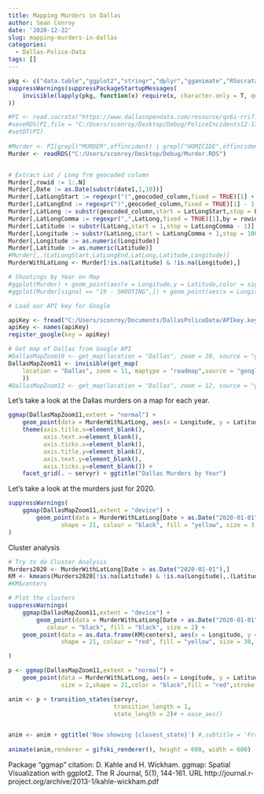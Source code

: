 ```yaml
---
title: Mapping Murders in Dallas
author: Sean Conroy
date: '2020-12-22'
slug: mapping-murders-in-dallas
categories:
  - Dallas-Police-Data
tags: []
---
```



```r
pkg <- c("data.table","ggplot2","stringr","dplyr","gganimate","RSocrata","ggmap")
suppressWarnings(suppressPackageStartupMessages(
    invisible(lapply(pkg, function(x) require(x, character.only = T, quietly = T)))
))

#PI <- read.socrata("https://www.dallasopendata.com/resource/qv6i-rri7.csv")
#saveRDS(PI,file = "C:/Users/sconroy/Desktop/Debug/PoliceIncidents12-17-20.RDS")
#setDT(PI)
 
#Murder <- PI[grepl("MURDER",offincident) | grepl("HOMICIDE",offincident),]
Murder <- readRDS("C:/Users/sconroy/Desktop/Debug/Murder.RDS")


# Extract Lat / Long frm geocoded column
Murder[,rowid := 1:.N]
Murder[,Date := as.Date(substr(date1,1,10))]
Murder[,LatLongStart := regexpr("(",geocoded_column,fixed = TRUE)[1] + 1,by = rowid]
Murder[,LatLongEnd := regexpr(")",geocoded_column,fixed = TRUE)[1] - 1,by = rowid]
Murder[,LatLong := substr(geocoded_column,start = LatLongStart,stop = LatLongEnd)]
Murder[,LatLongComma := regexpr(",",LatLong,fixed = TRUE)[1],by = rowid]
Murder[,Latitude := substr(LatLong,start = 1,stop = LatLongComma - 1)]
Murder[,Longitude := substr(LatLong,start = LatLongComma + 1,stop = 1000)]
Murder[,Longitude := as.numeric(Longitude)]
Murder[,Latitude := as.numeric(Latitude)]
#Murder[,.(LatLongStart,LatLongEnd,LatLong,Latitude,Longitude)]
MurderWithLatLong <- Murder[!is.na(Latitude) & !is.na(Longitude),]

# Shootings by Year on Map
#ggplot(Murder) + geom_point(aes(x = Longitude,y = Latitude,color = signal)) + facet_wrap(~ servyr) + ylab(NULL)
#ggplot(Murder[signal == "19 - SHOOTING",]) + geom_point(aes(x = Longitude,y = Latitude)) + facet_wrap(~ servyr) + ylab(NULL)

```

```r
# Load our API key for Google

apiKey <- fread("C:/Users/sconroy/Documents/DallasPoliceData/APIkey.key")
apiKey <- names(apiKey)
register_google(key = apiKey)

# Get map of Dallas from Google API
#DallasMapZoom10 <- get_map(location = "Dallas", zoom = 10, source = "google")
DallasMapZoom11 <- invisible(get_map(
    location = "Dallas", zoom = 11, maptype = "roadmap",source = "google",messaging = FALSE
    ))
#DallasMapZoom12 <- get_map(location = "Dallas", zoom = 12, source = "google")
```

Let's take a look at the Dallas murders on a map for each year.
```r
ggmap(DallasMapZoom11,extent = "normal") + 
    geom_point(data = MurderWithLatLong, aes(x = Longitude, y = Latitude), size = 1,color = "brown") +
    theme(axis.title.x=element_blank(),
          axis.text.x=element_blank(),
          axis.ticks.x=element_blank(),
          axis.title.y=element_blank(),
          axis.text.y=element_blank(),
          axis.ticks.y=element_blank()) +
    facet_grid(. ~ servyr) + ggtitle("Dallas Murders by Year")
```


Let's take a look at the murders just for 2020.
```r
suppressWarnings(
    ggmap(DallasMapZoom11,extent = "device") + 
        geom_point(data = MurderWithLatLong[Date > as.Date("2020-01-01"),], aes(x = Longitude, y = Latitude), 
               shape = 21, colour = "black", fill = "yellow", size = 3, stroke = 2)
)

```

Cluster analysis
```r
# Try to do Cluster Analysis
Murders2020 <- MurderWithLatLong[Date > as.Date("2020-01-01"),]
KM <- kmeans(Murders2020[!is.na(Latitude) & !is.na(Longitude),.(Latitude,Longitude)],centers = 10)
#KM$centers

# Plot the clusters
suppressWarnings(
    ggmap(DallasMapZoom11,extent = "device") + 
        geom_point(data = MurderWithLatLong[Date > as.Date("2020-01-01"),], aes(x = Longitude, y = Latitude), 
           colour = "black", fill = "black", size = 2) + 
    geom_point(data = as.data.frame(KM$centers), aes(x = Longitude, y = Latitude), 
               shape = 21, colour = "red", fill = "yellow", size = 30, stroke = 2,alpha = 0.3)

)
```


```r

p <- ggmap(DallasMapZoom11,extent = "normal") +
    geom_point(data = MurderWithLatLong, aes(x = Longitude, y = Latitude,group = seq_along(servyr)), 
               size = 2,shape = 21,color = "black",fill = "red",stroke = 1)

anim <- p + transition_states(servyr,
                              transition_length = 1,
                              state_length = 2)# + ease_aes()


anim <- anim + ggtitle('Now showing {closest_state}') #,subtitle = 'Frame {frame} of {nframes}')
    
animate(anim,renderer = gifski_renderer(), height = 600, width = 600)
```

Package "ggmap" citation:
D. Kahle and H. Wickham. ggmap: Spatial Visualization with ggplot2. The R Journal, 5(1), 144-161.
URL http://journal.r-project.org/archive/2013-1/kahle-wickham.pdf